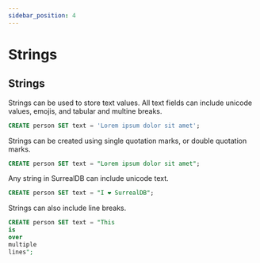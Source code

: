 ```yaml
---
sidebar_position: 4
---
```


# Strings 

## Strings 

Strings can be used to store text values. All text fields can include unicode values, emojis, and tabular and multine breaks.

```sql
CREATE person SET text = 'Lorem ipsum dolor sit amet';
```

Strings can be created using single quotation marks, or double quotation marks.

```sql
CREATE person SET text = "Lorem ipsum dolor sit amet";
```

Any string in SurrealDB can include unicode text.

```sql
CREATE person SET text = "I ❤️ SurrealDB";
```

Strings can also include line breaks.

```sql
CREATE person SET text = "This
is
over
multiple
lines";
```